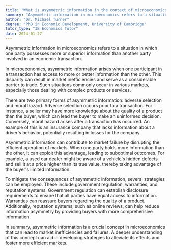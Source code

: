```yaml
---
title: "What is asymmetric information in the context of microeconomics?"
summary: "Asymmetric information in microeconomics refers to a situation where one party has more or better information than the other."
author: "Dr. Michael Turner"
degree: "PhD in Economic Development, University of Cambridge"
tutor_type: "IB Economics Tutor"
date: 2024-01-27
---
```


Asymmetric information in microeconomics refers to a situation in which one party possesses more or superior information than another party involved in an economic transaction.

In microeconomics, asymmetric information arises when one participant in a transaction has access to more or better information than the other. This disparity can result in market inefficiencies and serve as a considerable barrier to trade. Such situations commonly occur in various markets, especially those dealing with complex products or services.

There are two primary forms of asymmetric information: adverse selection and moral hazard. Adverse selection occurs prior to a transaction. For instance, a seller may have more knowledge about the quality of a product than the buyer, which can lead the buyer to make an uninformed decision. Conversely, moral hazard arises after a transaction has occurred. An example of this is an insurance company that lacks information about a driver's behavior, potentially resulting in losses for the company.

Asymmetric information can contribute to market failure by disrupting the efficient operation of markets. When one party holds more information than the other, it can exploit this advantage, leading to suboptimal outcomes. For example, a used car dealer might be aware of a vehicle's hidden defects and sell it at a price higher than its true value, thereby taking advantage of the buyer's limited information.

To mitigate the consequences of asymmetric information, several strategies can be employed. These include government regulation, warranties, and reputation systems. Government regulation can establish disclosure requirements to ensure that all parties have equal access to information. Warranties can reassure buyers regarding the quality of a product. Additionally, reputation systems, such as online reviews, can help reduce information asymmetry by providing buyers with more comprehensive information.

In summary, asymmetric information is a crucial concept in microeconomics that can lead to market inefficiencies and failures. A deeper understanding of this concept can aid in developing strategies to alleviate its effects and foster more efficient markets.
    
